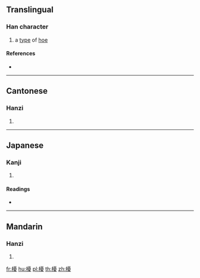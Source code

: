 ==Translingual==

===Han character===
{{Han char|rn=75|rad=木|as=15|sn=19|four=41947|canj=DMBE|ids=⿰木憂}}

# a [[type]] of [[hoe]]

====References====
* {{Han ref|kx=0559.290|dkj=15787|dj=0949.040|hdz=21313.040|uh=6ACC|ud=27340|bh=F24E|bd=62030}}

----

==Cantonese==

===Hanzi===
{{yue-hanzi|jyut=[[jau1]]|y=yau1}}

# {{defn|lang=yue|sort=木15}}

----

==Japanese==

===Kanji===
{{ja-kanji|grade=|rs=木15}}

# {{defn|lang=ja|sort=木15}}

====Readings====
* {{ja-readings|on=[[ゆう]] (yū), [[う]] (u)|kun=[[ならす]] (narasu)}}

----

==Mandarin==

===Hanzi===
{{cmn-hanzi|pin=[[yōu]] ([[you1]])|wg=yu<sup>1</sup>}}

# {{defn|lang=cmn|sort=木15}}

[[fr:櫌]]
[[hu:櫌]]
[[pl:櫌]]
[[th:櫌]]
[[zh:櫌]]